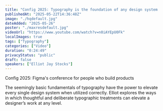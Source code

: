 ```yaml
---
title: "Config 2025: Typography is the foundation of any design system with Elliot Jay Stocks"
publishedAt: "2025-05-22T14:36:48Z"
image: "./hqdefault.jpg"
dateAdded: "2025-05-26"
poster: "./maxresdefault.jpg"
videoUrl: "https://www.youtube.com/watch?v=n0iAYEpU0Fk"
localImages: true
tags: ["Typography"]
categories: ["Video"]
duration: "0:24:49"
privacyStatus: "public"
draft: false
speakers: ["Elliot Jay Stocks"]
---
```

Config 2025: Figma's conference for people who build products

The seemingly basic fundamentals of typography have the power to elevate every single design system when utilized correctly. Elliot explores the ways in which thoughtful and deliberate typographic treatments can elevate a designer’s work at any level.
